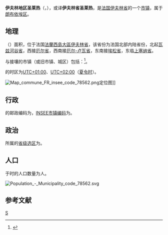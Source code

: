 {{noteTA|G1=法国地名}}
{{Infobox French commune}}
'''伊夫林地区圣莱热'''（{{lang-fr|Saint-Léger-en-Yvelines}}，{{IPA-fr|sɛ̃ leʒe ɑ̃.n‿ivlin|-|LL-Q150 (fra)-Jules78120-Saint-Léger-en-Yvelines.wav}}），或译'''伊夫林省圣莱热'''，是[[法国|法国]][[伊夫林省|伊夫林省]]的一个[[市镇_(法国)|市镇]]，属于[[朗布依埃区|朗布依埃区]]。

== 地理 ==
{{PAGENAMEBASE}}（{{wikidata|property|linked|P625}}）面积{{wikidata|properties|P2046}}，位于法国[[法蘭西島大區|法蘭西島大區]][[伊夫林省|伊夫林省]]，该省份为法国北部内陆省份，北起[[瓦兹河谷省|瓦兹河谷省]]，西接[[厄尔省|厄尔省]]，西南接[[厄尔-卢瓦省|厄尔-卢瓦省]]，东南接[[埃松省|埃松省]]，东临[[上塞纳省|上塞纳省]]。

与{{PAGENAMEBASE}}接壤的市镇（或旧市镇、城区）包括：{{Wikidata|properties|linked|P47}}<ref name="geo">{{Cite web|url=https://www.geoportail.gouv.fr/carte|title=Carte|accessdate=2020-03-22|author=Géoportail|language=fr|publisher=Géoportail|archive-date=2017-01-29|archive-url=https://web.archive.org/web/20170129154129/https://www.geoportail.gouv.fr/carte/|dead-url=no}}</ref>。

{{PAGENAMEBASE}}的时区为[[UTC+01:00|UTC+01:00]]、[[UTC+02:00|UTC+02:00]]（[[夏时制|夏令时]]）。

[[File:Map_commune_FR_insee_code_78562.png|thumb]]定位图]]{{Clear|left}}
== 行政 ==
{{PAGENAMEBASE}}的邮政编码为{{wikidata|properties|P281}}，[[法国国家统计与经济研究所|INSEE市镇编码]]为{{wikidata|properties|P374}}。

== 政治 ==
{{PAGENAMEBASE}}所属的[[縣_(法國)|省级选区]]为{{WikidataLink|{{wikidata|properties|raw|best||P7938}}}}。

== 人口 ==
{{PAGENAMEBASE}}于{{wikidata|qualifier|P1082|P585}}时的人口数量为{{wikidata|property|raw|P1082}}人。

[[File:Population_-_Municipality_code_78562.svg|thumb]]{{Clear|left}}
== 参考文献 ==
{{Reflist}}

{{伊夫林省市镇}}
[[Category:伊夫林省市镇|S]]